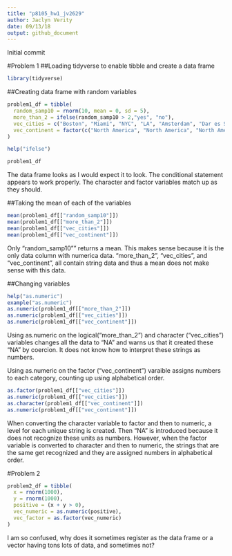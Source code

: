 ```yaml
---
title: "p8105_hw1_jv2629"
author: Jaclyn Verity
date: 09/13/18
output: github_document
---
```

Initial commit

#Problem 1
##Loading tidyverse to enable tibble and create a data frame
```r
library(tidyverse)
```

##Creating data frame with random variables
```r
problem1_df = tibble(
  random_samp10 = rnorm(10, mean = 0, sd = 5),
  more_than_2 = ifelse(random_samp10 > 2,"yes", "no"),
  vec_cities = c("Boston", "Miami", "NYC", "LA", "Amsterdam", "Dar es Salaam", "Kampala", "Tel Aviv", "Rome", "Stockholm"),
  vec_continent = factor(c("North America", "North America", "North America", "North America", "Europe", "Africa", "Asia", "Asia", "Europe", "Europe"))
)

help("ifelse")

problem1_df
```
The data frame looks as I would expect it to look. The conditional statement appears to work properly. The character and factor variables match up as they should.

##Taking the mean of each of the variables
```r
mean(problem1_df[["random_samp10"]])
mean(problem1_df[["more_than_2"]])
mean(problem1_df[["vec_cities"]])
mean(problem1_df[["vec_continent"]])
```
Only "random_samp10"" returns a mean. This makes sense because it is the only data column with numerica data. "more_than_2", "vec_cities", and "vec_continent", all contain string data and thus a mean does not make sense with this data. 

##Changing variables
```r
help("as.numeric")
example("as.numeric")
as.numeric(problem1_df[["more_than_2"]])
as.numeric(problem1_df[["vec_cities"]])
as.numeric(problem1_df[["vec_continent"]])
```
Using as.numeric on the logical("more_than_2") and character ("vec_cities") variables changes all the data to "NA" and warns us that it created these "NA" by coercion. It does not know how to interpret these strings as numbers. 

Using as.numeric on the factor ("vec_continent") varaible assigns numbers to each category, counting up using alphabetical order. 

```r
as.factor(problem1_df[["vec_cities"]])
as.numeric(problem1_df[["vec_cities"]])
as.character(problem1_df[["vec_continent"]])
as.numeric(problem1_df[["vec_continent"]])
```

When converting the character variable to factor and then to numeric, a level for each unique string is created. Then "NA" is introduced because it does not recognize these units as numbers. However, when the factor variable is converted to character and then to numeric, the strings that are the same get recognized and they are assigned numbers in alphabetical order. 

#Problem 2

```r
problem2_df = tibble(
  x = rnorm(1000),
  y = rnorm(1000),
  positive = (x + y > 0),
  vec_numeric = as.numeric(positive),
  vec_factor = as.factor(vec_numeric)
)
```

I am so confused, why does it sometimes register as the data frame or a vector having tons lots of data, and sometimes not?